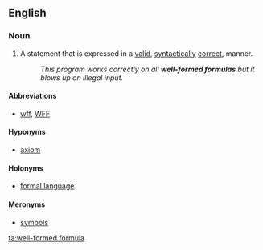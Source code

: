 ==English==

===Noun===
{{en-noun|s|well-formed formulae}}
{{wikipedia}}

# {{context|logic|lang=en}} A statement that is expressed in a [[valid]], [[syntactically]] [[correct]], manner.
#: ''This program works correctly on all '''well-formed formulas''' but it blows up on illegal input.''

====Abbreviations====
* [[wff]], [[WFF]]

====Hyponyms====
* [[axiom]]

====Holonyms====
* [[formal language]]

====Meronyms====
* [[symbol]]s

[[ta:well-formed formula]]